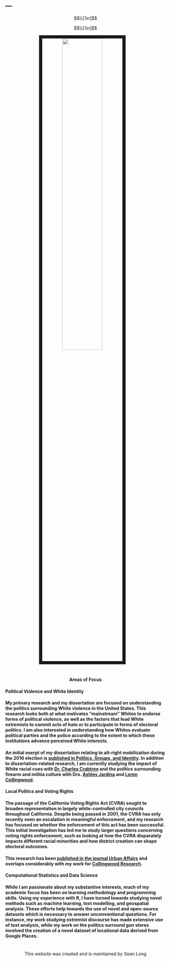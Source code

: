 ---
---
$$\\[1in]$$

$$\\[1in]$$

<link rel="stylesheet" href="styles.css" type="text/css">


<center>
<img src="images/Joshua.jpg" style="width:50%; border:10px solid; margin-right: 20px" align="middle">
</center>

#

#

#

#

<center>

#### **Areas of Focus**

</center>

#### **Political Violence and White Identity**
#### My primary research and my dissertation are focused on understanding the politics surrounding White violence in the United States. This research looks both at what motivates "mainstream" Whites to endorse forms of political violence, as well as the factors that lead White extremists to commit acts of hate or to participate in forms of electoral politics. I am also interested in understanding how Whites evaluate political parties and the police according to the extent to which these institutions advance perceived White interests.
#### An initial exerpt of my dissertation relating to alt-right mobilization during the 2016 election is [published in Politics, Groups, and Identity](images/whiteextremism.pdf). In addition to dissertation-related research, I am currently studying the impact of White racial cues with [Dr. Charles Crabtree](http://charlescrabtree.com/) and the politics surrounding firearm and militia culture with Drs. [Ashley Jardina](https://sites.duke.edu/ashleyjardina/) and [Loren Collingwood](https://www.collingwoodresearch.com/).
#### 
#### 
#### **Local Politics and Voting Rights**
#### The passage of the California Voting Rights Act (CVRA) sought to broaden representation in largely white-controlled city councils throughout California. Despite being passed in 2001, the CVRA has only recently seen an escalation in meaningful enforcement, and my research has focused on whether the enforcement of this act has been successful. This initial investigation has led me to study larger questions concerning voting rights enforcement, such as looking at how the CVRA disparately impacts different racial minorities and how district creation can shape electoral outcomes.
#### This research has been [published in the journal Urban Affairs](images/cvrapaper.pdf) and overlaps considerably with my work for [Collingwood Research](https://www.collingwoodresearch.com/).
#### 
#### 
#### **Computational Statistics and Data Science**
#### While I am passionate about my substantive interests, much of my academic focus has been on learning methodology and programming skills. Using my experience with R, I have turned towards studying novel methods such as machine learning, text modelling, and geospatial analysis. These efforts help towards the use of novel and open-source datasets which is necessary to answer unconventional questions. For instance, my work studying extremist discourse has made extensive use of text analysis, while my work on the politics surround gun stores involved the creation of a novel dataset of locational data derived from Google Places.
#

#

#



#

#

#

#

#

#

#

#

#

#

#

#

#

#

#

#

#

#

#

#

#

#

#

#

#

#

#

#

#

#

#

#

#

#

#

#

#

#

#

#

#

#

#

#

#

#

#

#

#

#

#

#

#

#

#

#


<center> 

This website was created and is maintained by Sean Long

</center>